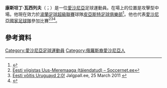 '''康斯坦丁·瓦西列夫'''（{{lang-et|Konstantin Vassiljev}}；{{bd|1984年|8月16日}}）是一位[[愛沙尼亞|愛沙尼亞]]足球運動員。在場上的位置是攻擊型中場。他現在效力於[[波蘭足球超級聯賽|波蘭足球超級聯賽]]球隊[[皮亞斯特足球俱樂部|皮亞斯特足球俱樂部]]<ref>{{cite web|title=Ametlik: Konstantin Vassiljev leidis uue koduklubi|url=http://sport.postimees.ee/2899095/ametlik-konstantin-vassiljev-leidis-uue-koduklubi|publisher=[[Postimees|Postimees]]|accessdate=26 August 2014|language=et|date=26 August 2014|archive-date=2021-12-13|archive-url=https://web.archive.org/web/20211213150449/https://sport.postimees.ee/2899095/ametlik-konstantin-vassiljev-leidis-uue-koduklubi}}</ref>。他也代表[[愛沙尼亞國家足球隊|愛沙尼亞國家足球隊]]參加比賽<ref>[http://www.soccernet.ee/news.php?id=11903 Eesti viigistas Uus-Meremaaga (täiendatud) – Soccernet.ee]</ref><ref>[http://www.jalgpall.ee/news.php?st=style_fp.css&news_id=2292 Eesti võitis Uruguayd 2:0!] {{Wayback|url=http://www.jalgpall.ee/news.php?st=style_fp.css&news_id=2292 |date=20181101015652 }} Jalgpall.ee, 25 March 2011 {{et icon}}</ref><ref>{{Cite web |url=http://www.ohtuleht.ee/460128 |title=存档副本 |access-date=2015-05-31 |archive-date=2013-10-29 |archive-url=https://web.archive.org/web/20131029205146/http://www.ohtuleht.ee/460128 }}</ref>。
==參考資料==
{{Reflist}}
{{Commonscat|Konstantin Vassiljev}}

{{DEFAULTSORT: Vassijev, Konstantin}}
[[Category:愛沙尼亞足球運動員|Category:愛沙尼亞足球運動員]]
[[Category:俄羅斯裔愛沙尼亞人|Category:俄羅斯裔愛沙尼亞人]]